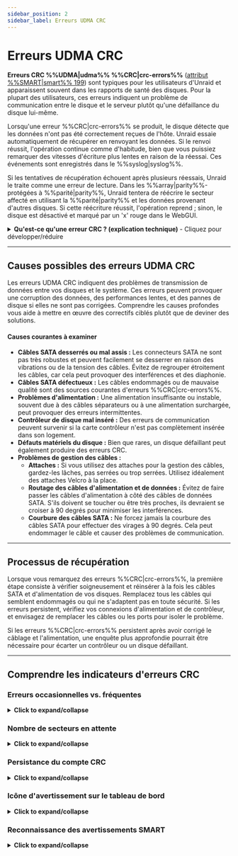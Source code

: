 ```yaml
---
sidebar_position: 2
sidebar_label: Erreurs UDMA CRC
---
```


# Erreurs UDMA CRC

**Erreurs CRC %%UDMA|udma%% %%CRC|crc-errors%%** ([attribut %%SMART|smart%% 199](../../system-administration/monitor-performance/smart-reports-and-disk-health.mdx)) sont typiques pour les utilisateurs d'Unraid et apparaissent souvent dans les rapports de santé des disques. Pour la plupart des utilisateurs, ces erreurs indiquent un problème de communication entre le disque et le serveur plutôt qu'une défaillance du disque lui-même.

Lorsqu'une erreur %%CRC|crc-errors%% se produit, le disque détecte que les données n'ont pas été correctement reçues de l'hôte. Unraid essaie automatiquement de récupérer en renvoyant les données. Si le renvoi réussit, l'opération continue comme d'habitude, bien que vous puissiez remarquer des vitesses d'écriture plus lentes en raison de la réessai. Ces événements sont enregistrés dans le %%syslog|syslog%%.

Si les tentatives de récupération échouent après plusieurs réessais, Unraid le traite comme une erreur de lecture. Dans les %%array|parity%%-protégées à %%parité|parity%%, Unraid tentera de réécrire le secteur affecté en utilisant la %%parité|parity%% et les données provenant d'autres disques. Si cette réécriture réussit, l'opération reprend ; sinon, le disque est désactivé et marqué par un 'x' rouge dans le WebGUI.

<details>
  <summary><strong>Qu'est-ce qu'une erreur CRC ? (explication technique)</strong> - Cliquez pour développer/réduire</summary>

  A **%%cyclic redundancy check (CRC)|crc%%** is a mathematical checksum that detects accidental changes to raw data during transmission. In the context of %%UDMA|udma%% (ultra direct memory access), %%CRC errors|crc-errors%% mean the data sent between your drive and controller failed this integrity check. This usually indicates a physical communication issue - such as a loose or faulty cable - rather than a problem with the drive's platters or flash memory.
</details>

---

## Causes possibles des erreurs UDMA CRC

Les erreurs UDMA CRC indiquent des problèmes de transmission de données entre vos disques et le système. Ces erreurs peuvent provoquer une corruption des données, des performances lentes, et des pannes de disque si elles ne sont pas corrigées. Comprendre les causes profondes vous aide à mettre en œuvre des correctifs ciblés plutôt que de deviner des solutions.

<h4>Causes courantes à examiner</h4>

- **Câbles SATA desserrés ou mal assis :** Les connecteurs SATA ne sont pas très robustes et peuvent facilement se desserrer en raison des vibrations ou de la tension des câbles. Évitez de regrouper étroitement les câbles, car cela peut provoquer des interférences et des diaphonie.
- **Câbles SATA défectueux :** Les câbles endommagés ou de mauvaise qualité sont des sources courantes d'erreurs %%CRC|crc-errors%%.
- **Problèmes d'alimentation :** Une alimentation insuffisante ou instable, souvent due à des câbles séparateurs ou à une alimentation surchargée, peut provoquer des erreurs intermittentes.
- **Contrôleur de disque mal inséré :** Des erreurs de communication peuvent survenir si la carte contrôleur n'est pas complètement insérée dans son logement.
- **Défauts matériels du disque :** Bien que rares, un disque défaillant peut également produire des erreurs CRC.
- **Problèmes de gestion des câbles :**
  - **Attaches :** Si vous utilisez des attaches pour la gestion des câbles, gardez-les lâches, pas serrées ou trop serrées. Utilisez idéalement des attaches Velcro à la place.
  - **Routage des câbles d'alimentation et de données :** Évitez de faire passer les câbles d'alimentation à côté des câbles de données SATA. S'ils doivent se toucher ou être très proches, ils devraient se croiser à 90 degrés pour minimiser les interférences.
  - **Courbure des câbles SATA :** Ne forcez jamais la courbure des câbles SATA pour effectuer des virages à 90 degrés. Cela peut endommager le câble et causer des problèmes de communication.

---

## Processus de récupération

Lorsque vous remarquez des erreurs %%CRC|crc-errors%%, la première étape consiste à vérifier soigneusement et réinsérer à la fois les câbles SATA et d'alimentation de vos disques. Remplacez tous les câbles qui semblent endommagés ou qui ne s'adaptent pas en toute sécurité. Si les erreurs persistent, vérifiez vos connexions d'alimentation et de contrôleur, et envisagez de remplacer les câbles ou les ports pour isoler le problème.

Si les erreurs %%CRC|crc-errors%% persistent après avoir corrigé le câblage et l'alimentation, une enquête plus approfondie pourrait être nécessaire pour écarter un contrôleur ou un disque défaillant.

---

## Comprendre les indicateurs d'erreurs CRC

### Erreurs occasionnelles vs. fréquentes

<details>
  <summary><strong>Click to expand/collapse</strong></summary>

  Understanding the frequency and pattern of %%CRC errors|crc-errors%% helps you determine the urgency of your response. Not all errors require immediate action, but patterns can reveal underlying problems that need attention.

  <h4>Occasional errors (low concern)</h4>
  A few %%CRC errors|crc-errors%% over weeks or months are typically not a concern. These isolated incidents may be caused by temporary power fluctuations, cable movement during maintenance, or other transient issues that resolve themselves.

  <h4>Frequent errors (high concern)</h4>
  %%CRC errors|crc-errors%% occurring daily or weekly, or rapidly increasing error counts, indicate a persistent problem that needs immediate investigation. This pattern often points to hardware issues like loose connections, failing cables, or power supply problems that will only worsen over time.

  <h4>Quand agir</h4>
  Enquêter immédiatement si les erreurs sont fréquentes ou en augmentation. Vérifiez votre cablage et l'alimentation pour des problèmes intermittents, et suivez les taux d'erreurs pour identifier les conditions qui se dégradent. Envisagez une maintenance préventive si les erreurs persistent, car ces problèmes se résolvent rarement d'eux-mêmes et peuvent conduire à des défaillances plus graves.
</details>

### Nombre de secteurs en attente

<details>
  <summary><strong>Click to expand/collapse</strong></summary>

  The **Current Pending Sector Count** ([%%SMART|smart%% attribute 197](../../system-administration/monitor-performance/smart-reports-and-disk-health.mdx)) is a critical indicator that often appears alongside %%CRC errors|crc-errors%%. This combination signals a serious problem that requires immediate attention and careful monitoring.

  Pending sectors indicate unreliable disk areas that may not be readable when accessed. These are sectors that have experienced read errors and are now marked as potentially problematic by the drive's firmware. When pending sectors appear alongside %%CRC errors|crc-errors%%, it suggests that communication problems are causing physical damage to the drive's ability to store and retrieve data reliably.

  <h4>Why this combination is dangerous</h4>
  %%CRC errors|crc-errors%% indicate communication issues between the drive and controller, while pending sectors show that some areas of the disk are becoming unreliable. Together, they create a high-risk situation where your data protection may be compromised. If another drive fails while this one has pending sectors, your ability to recover data could be severely limited, potentially jeopardizing [data recovery](../../troubleshooting/common-issues/data-recovery.mdx) efforts.

  Quand vous voyez cette combinaison, vous devriez :

  - **Sauvegarder immédiatement** toutes les données critiques qui ne sont pas déjà protégées.
  - Vérifiez la santé du disque en utilisant des tests %%SMART|smart%% étendus, et envisagez le remplacement du disque si les secteurs en attente continuent d'augmenter.
  - Surveillez de près la situation pour d'autres signes d'avertissement, et soyez prêt à reconstruire votre tableau si le disque devient peu fiable.
</details>

### Persistance du compte CRC

<details>
  <summary><strong>Click to expand/collapse</strong></summary>

  Le nombre d'erreurs %%CRC|crc-errors%% dans les données [%%SMART|smart%% du disque](../../system-administration/monitor-performance/smart-reports-and-disk-health.mdx) ne se réinitialise jamais - il ne fait qu'augmenter.

  Grâce à cette nature cumulative :

  - Le nombre représente les erreurs totales à vie de ce disque
  - Surveillez le taux d'augmentation pour identifier les conditions qui se dégradent.
  - Une fois qu'une erreur se produit, elle est enregistrée de façon permanente
  - Utilisez le compte pour planifier une maintenance préventive avant que les problèmes ne s'aggravent

  Ne paniquez pas si vous voyez quelques erreurs CRC, mais suivez le taux d'augmentation. Une augmentation soudaine des erreurs indique souvent un nouveau problème qui nécessite une attention immédiate.
</details>

### Icône d'avertissement sur le tableau de bord

<details>
  <summary><strong>Click to expand/collapse</strong></summary>

  When Unraid detects a %%CRC error|crc-errors%%, the **Dashboard** displays a warning icon next to the affected drive. This is a %%SMART|smart%% warning that should prompt you to review and address the issue.

  <h4>Pourquoi cela importe</h4>

  - Système d'alerte précoce pour les problèmes matériels potentiels
  - Aide à prévenir la perte de données en détectant tôt les problèmes
  - Indique quand une maintenance préventive est nécessaire
  - Fait partie du système de surveillance proactive d'Unraid

  Cliquez sur l'icône d'avertissement pour voir des informations détaillées %%SMART|smart%% et reconnaître l'avertissement.
</details>

### Reconnaissance des avertissements SMART

<details>
  <summary><strong>Click to expand/collapse</strong></summary>

  Pour reconnaître et effacer les avertissements SMART :

  1. Cliquez sur l'**icône orange d'avertissement** à côté du disque concerné
  2. Sélectionnez **Reconnaître** dans le menu d'options
  3. Confirmez l'action si demandé
  4. L'icône deviendra **verte** pour indiquer la reconnaissance

  <h4>Ce que fait la reconnaissance</h4>

  - Efface l'avertissement de votre vue immédiate
  - Enregistre que vous avez vu le problème
  - Rappelle uniquement si le nombre d'erreurs augmente plus tard
  - Maintient le suivi du problème sous-jacent

  :::important
  Acknowledging a warning doesn't fix the underlying issue - it just tells Unraid you're aware of it. You should still investigate and resolve the root cause of the %%CRC errors|crc-errors%%.
  :::
</details>
